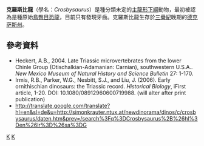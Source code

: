 {{Automatic Taxobox
| taxon = Crosbysaurus
| fossil_range = {{fossil range|205|201.3}}
| image = Crosbysaurus referred.png
| image_caption = 
| authority = Heckert, 2004
| subdivision_ranks = [[種|種]]
| subdivision=
*'''克羅斯比龍 ''C. harrisae''''' <br><small>Heckert, 2004 ([[模式種|模式種]])</small>
}}

'''克羅斯比龍'''（學名：''Crosbysaurus''）是種分類未定的[[主龍形下綱|主龍形下綱]]動物，最初被認為是種原始[[鳥臀目|鳥臀目]][[恐龍|恐龍]]，目前只有發現牙齒。克羅斯比龍生存於[[三疊紀|三疊紀]]晚期的[[德克萨斯州|德克萨斯州]]。

==參考資料==
* Heckert, A.B., 2004. Late Triassic microvertebrates from the lower Chinle Group (Otischalkian-Adamanian: Carnian), southwestern U.S.A.. ''New Mexico Museum of Natural History and Science Bulletin'' 27: 1-170.
* Irmis, R.B., Parker, W.G., Nesbitt, S.J., and Liu, J. (2006).  Early ornithischian dinosaurs: the Triassic record. ''Historical Biology'', iFirst article, 1-20. DOI: 10.1080/08912960600719988. (will alter after print publication)
* http://translate.google.com/translate?hl=en&sl=de&u=http://simonkrauter.ntux.at/newdinorama/dinos/c/crosbysaurus/daten.htm&prev=/search%3Fq%3DCrosbysaurus%2B%26hl%3Den%26lr%3D%26sa%3DG {{Wayback|url=http://translate.google.com/translate?hl=en&sl=de&u=http%3A%2F%2Fsimonkrauter.ntux.at%2Fnewdinorama%2Fdinos%2Fc%2Fcrosbysaurus%2Fdaten.htm&prev=%2Fsearch%3Fq%3DCrosbysaurus%2B%26hl%3Den%26lr%3D%26sa%3DG |date=20160412052046 }}
{{主龍形下綱|B.}}
{{Taxonbar|from=Q5188056}}

[[Category:三疊紀爬行動物|K]]
[[Category:主龍形下綱|K]]


{{Paleo-reptile-stub}}